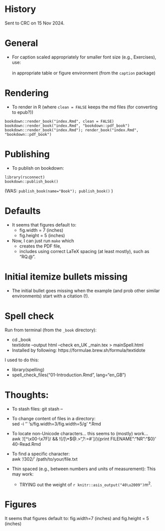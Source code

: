# History

Sent to CRC on 15 Nov 2024.


# General

- For caption scaled appropriately for smaller font size (e.g., Exercises), use:  
    \captionsetup{font={Large,it}}  
  in appropriate table or figure environment (from the  `caption`  package)


# Rendering

- To render in R (where `clean = FALSE` keeps the md files (for converting to epub?))

```
bookdown::render_book("index.Rmd", clean = FALSE)
bookdown::render_book("index.Rmd", "bookdown::pdf_book")
bookdown::render_book("index.Rmd"); render_book("index.Rmd", "bookdown::pdf_book")
```

# Publishing

- To publish on bookdown:

```
library(rsconnect)
bookdown::publish_book()
```
(WAS: `publish_book(name="Book"); publish_book()` )


# Defaults

- It seems that figures default to:
  - fig.width = 7 (inches) 
  - fig.height = 5 (inches)

- Now, I can just run `make` which
  - creates the PDF file,
  - includes using correct LaTeX spacing (at least mostly), such as "RQ.\@ ".


# Initial  itemize  bullets missing

* The initial bullet goes missing when the example (and prob other similar environments) start with a citation (!).


# Spell check

Run from terminal (from the `_book` directory):
  
- cd _book  
  textidote --output html --check en_UK  _main.tex > mainSpell.html
- Installed by following: https://formulae.brew.sh/formula/textidote

I used to do this:

- library(spelling)
- spell_check_files("01-Introduction.Rmd", lang="en_GB")


# Thoughts:

- To stash files: git stash -- <filenames>
- To change content of files in a directory:  
  sed -i '' 's/fig.width=3/fig.width=5/g' *.Rmd

- To locate non-Unicode characters... this seems to (mostly) work...  
  awk '/[^\x00-\x7F]/ && !(/[\\*$@{.}>",?:\x271=#`]/){print FILENAME":"NR":"$0}' 40-Read.Rmd 

- To find a specific character:  
  awk '/\u0302/' /path/to/your/file.txt

- Thin spaced (e.g., between numbers and units of measurement): This may work:  
  - TRYING out the weight of `r knitr::asis_output("40\u2009")`m^2^.

# Figures

It seems that figures default to:
  fig.width=7 (inches) and fig.height = 5 (inches)


